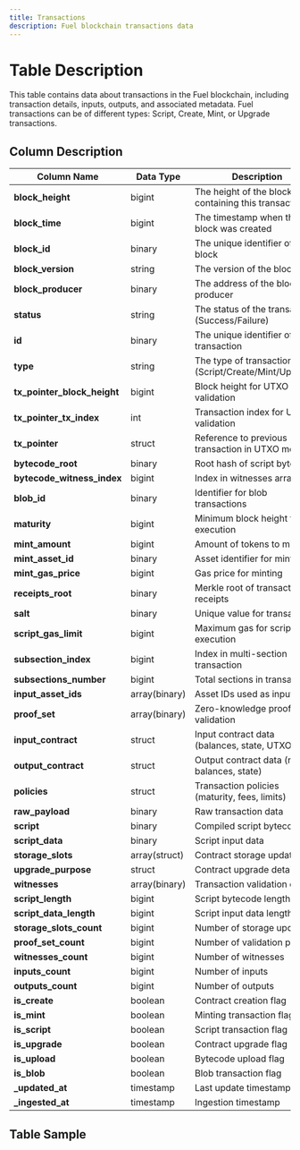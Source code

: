 ```yaml
---
title: Transactions
description: Fuel blockchain transactions data
---
```


# Table Description

This table contains data about transactions in the Fuel blockchain, including transaction details, inputs, outputs, and associated metadata. Fuel transactions can be of different types: Script, Create, Mint, or Upgrade transactions.

## Column Description

| Column Name | Data Type | Description |
|------------|-----------|-------------|
| **block_height** | bigint | The height of the block containing this transaction |
| **block_time** | bigint | The timestamp when the block was created |
| **block_id** | binary | The unique identifier of the block |
| **block_version** | string | The version of the block |
| **block_producer** | binary | The address of the block producer |
| **status** | string | The status of the transaction (Success/Failure) |
| **id** | binary | The unique identifier of the transaction |
| **type** | string | The type of transaction (Script/Create/Mint/Upgrade) |
| **tx_pointer_block_height** | bigint | Block height for UTXO validation |
| **tx_pointer_tx_index** | int | Transaction index for UTXO validation |
| **tx_pointer** | struct | Reference to previous transaction in UTXO model |
| **bytecode_root** | binary | Root hash of script bytecode |
| **bytecode_witness_index** | bigint | Index in witnesses array |
| **blob_id** | binary | Identifier for blob transactions |
| **maturity** | bigint | Minimum block height for execution |
| **mint_amount** | bigint | Amount of tokens to mint |
| **mint_asset_id** | binary | Asset identifier for minting |
| **mint_gas_price** | bigint | Gas price for minting |
| **receipts_root** | binary | Merkle root of transaction receipts |
| **salt** | binary | Unique value for transaction |
| **script_gas_limit** | bigint | Maximum gas for script execution |
| **subsection_index** | bigint | Index in multi-section transaction |
| **subsections_number** | bigint | Total sections in transaction |
| **input_asset_ids** | array(binary) | Asset IDs used as inputs |
| **proof_set** | array(binary) | Zero-knowledge proofs for validation |
| **input_contract** | struct | Input contract data (balances, state, UTXO) |
| **output_contract** | struct | Output contract data (new balances, state) |
| **policies** | struct | Transaction policies (maturity, fees, limits) |
| **raw_payload** | binary | Raw transaction data |
| **script** | binary | Compiled script bytecode |
| **script_data** | binary | Script input data |
| **storage_slots** | array(struct) | Contract storage updates |
| **upgrade_purpose** | struct | Contract upgrade details |
| **witnesses** | array(binary) | Transaction validation data |
| **script_length** | bigint | Script bytecode length |
| **script_data_length** | bigint | Script input data length |
| **storage_slots_count** | bigint | Number of storage updates |
| **proof_set_count** | bigint | Number of validation proofs |
| **witnesses_count** | bigint | Number of witnesses |
| **inputs_count** | bigint | Number of inputs |
| **outputs_count** | bigint | Number of outputs |
| **is_create** | boolean | Contract creation flag |
| **is_mint** | boolean | Minting transaction flag |
| **is_script** | boolean | Script transaction flag |
| **is_upgrade** | boolean | Contract upgrade flag |
| **is_upload** | boolean | Bytecode upload flag |
| **is_blob** | boolean | Blob transaction flag |
| **_updated_at** | timestamp | Last update timestamp |
| **_ingested_at** | timestamp | Ingestion timestamp |

## Table Sample


<TableSample tableSchema="fuel" tableName="transactions" /> 